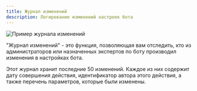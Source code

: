 ```yaml
---
title: Журнал изменений
description: Логирование изменений настроек бота
---
```


![Пример журнала изменений](../../static/img/dashboard-change-log.png)

"Журнал изменений" - это функция, позволяющая вам отследить, кто из администраторов или назначенных экспертов по боту производил изменения в настройках бота.

Этот журнал хранит последние 50 изменений. Каждое из них содержит дату совершения действия, идентификатор автора этого действия, а также перечень параметров, которые были изменены.
